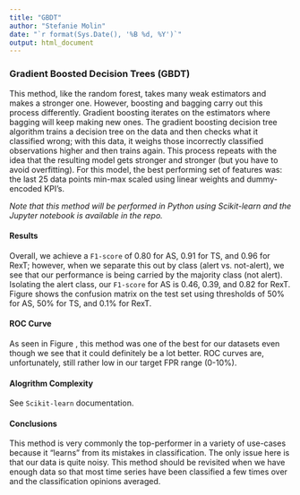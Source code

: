 ```yaml
---
title: "GBDT"
author: "Stefanie Molin"
date: "`r format(Sys.Date(), '%B %d, %Y')`"
output: html_document
---
```


### Gradient Boosted Decision Trees (GBDT)
This method, like the random forest, takes many weak estimators and makes a stronger one. However, boosting and bagging carry out this process differently. Gradient boosting iterates on the estimators where bagging will keep making new ones. The gradient boosting decision tree algorithm trains a decision tree on the data and then checks what it classified wrong; with this data, it weighs those incorrectly classified observations higher and then trains again. This process repeats with the idea that the resulting model gets stronger and stronger (but you have to avoid overfitting). For this model, the best performing set of features was: the last 25 data points min-max scaled using linear weights and dummy-encoded KPI's.

*Note that this method will be performed in Python using Scikit-learn and the Jupyter notebook is available in the repo.*

#### Results
Overall, we achieve a `F1-score` of 0.80 for AS, 0.91 for TS, and 0.96 for RexT; however, when we separate this out by class (alert vs. not-alert), we see that our performance is being carried by the majority class (not alert). Isolating the alert class, our `F1-score` for AS is 0.46, 0.39, and 0.82 for RexT. Figure \ref{fig:gbdt_conf_mat} shows the confusion matrix on the test set using thresholds of 50% for AS, 50% for TS, and 0.1% for RexT.

\begin{figure}[h!]
\centering
  \includegraphics[width=1.0\textwidth]{images/gbdt_conf_matrix.png}
\caption{GBDT confusion matrix}
\label{fig:gbdt_conf_mat}
\end{figure}


#### ROC Curve
As seen in Figure \ref{fig:gbdt_roc_curve}, this method was one of the best for our datasets even though we see that it could definitely be a lot better. ROC curves are, unfortunately, still rather low in our target FPR range (0-10%). 

\begin{figure}[h!]
\centering
  \includegraphics[width=1.0\textwidth]{images/gbdt_roc_curve.png}
\caption{GBDT ROC curve}
\label{fig:gbdt_roc_curve}
\end{figure}


#### Alogrithm Complexity  
See `Scikit-learn` documentation.

#### Conclusions
This method is very commonly the top-performer in a variety of use-cases because it "learns" from its mistakes in classification. The only issue here is that our data is quite noisy. This method should be revisited when we have enough data so that most time series have been classified a few times over and the classification opinions averaged.

